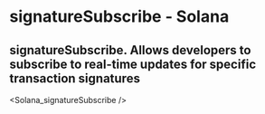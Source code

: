 # signatureSubscribe - Solana

## signatureSubscribe. Allows developers to subscribe to real-time updates for specific transaction signatures


<Solana_signatureSubscribe />
